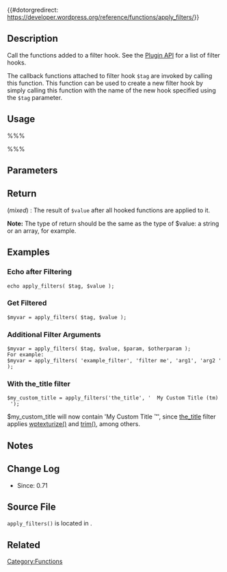 {{#dotorgredirect: https://developer.wordpress.org/reference/functions/apply_filters/}}

{{Languages|
{{en|Function_Reference/apply_filters}}
{{it|Riferimento funzioni/apply_filters}}
{{ja|関数リファレンス/apply_filters}}
}}
== Description ==

Call the functions added to a filter hook. See the [[Plugin API]] for a list of filter hooks.

The callback functions attached to filter hook <tt>$tag</tt> are invoked by calling this function. This function can be used to create a new filter hook by simply calling this function with the name of the new hook specified using the <tt>$tag</tt> parameter.

== Usage ==

%%% <?php apply_filters( $tag, $value, $var ... ); ?> %%%

== Parameters ==

{{Parameter|$tag|string|The name of the filter hook.}}
{{Parameter|$value|mixed|The value which can be modified by filters hooked to <tt>$tag</tt>}}
{{Parameter|$var|mixed|One or more additional variables passed to the filter functions. You can use this parameter in your function but it will not be returned. This parameter is available since [[Version 1.5.1]].|optional}}

== Return ==

; (''mixed'') : The result of <tt>$value</tt> after all hooked functions are applied to it.

'''Note:''' The type of return should be the same as the type of $value: a string or an array, for example.

== Examples ==

=== Echo after Filtering ===
 
 echo apply_filters( $tag, $value );

=== Get Filtered ===

 $myvar = apply_filters( $tag, $value );

=== Additional Filter Arguments ===

 $myvar = apply_filters( $tag, $value, $param, $otherparam );
 For example:
 $myvar = apply_filters( 'example_filter', 'filter me', 'arg1', 'arg2 ');

=== With the_title filter ===

 $my_custom_title = apply_filters('the_title', '  My Custom Title (tm)  ');

$my_custom_title will now contain 'My Custom Title ™', since [[Plugin API/Filter Reference/the title|the_title]] filter applies [[Function Reference/wptexturize|wptexturize()]] and [http://www.php.net/manual/en/function.trim.php trim()], among others.

== Notes ==

== Change Log ==

* Since: 0.71

== Source File ==

<tt>apply_filters()</tt> is located in {{Trac|wp-includes/plugin.php}}.

== Related ==

{{Filter Tags}}

{{Tag Footer}}

[[Category:Functions]]